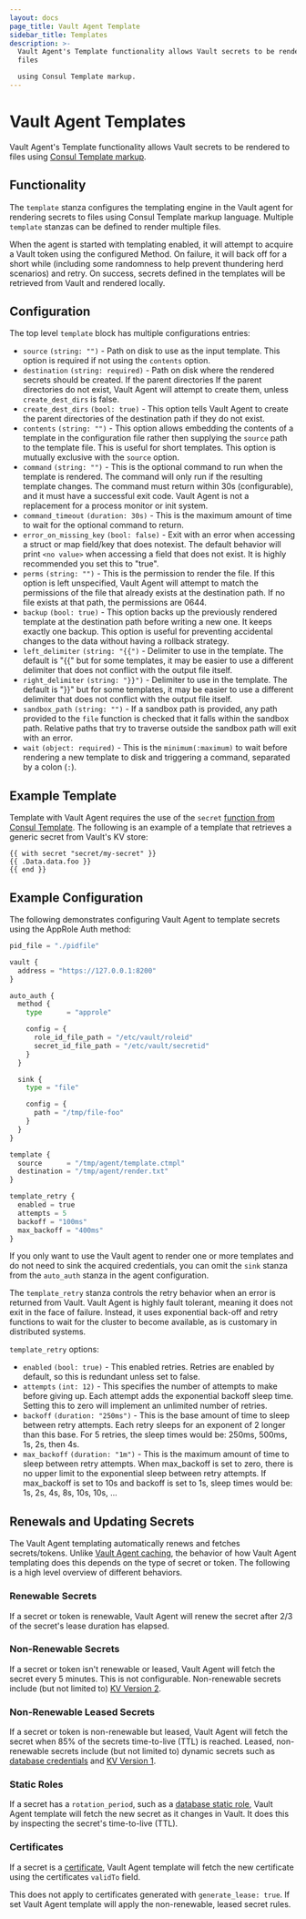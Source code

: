 ```yaml
---
layout: docs
page_title: Vault Agent Template
sidebar_title: Templates
description: >-
  Vault Agent's Template functionality allows Vault secrets to be rendered to
  files

  using Consul Template markup.
---
```


# Vault Agent Templates

Vault Agent's Template functionality allows Vault secrets to be rendered to files
using [Consul Template markup](https://github.com/hashicorp/consul-template/blob/master/docs/templating-language.md).

## Functionality

The `template` stanza configures the templating engine in the Vault agent for rendering
secrets to files using Consul Template markup language. Multiple `template` stanzas
can be defined to render multiple files.

When the agent is started with templating enabled, it will attempt to acquire a
Vault token using the configured Method. On failure, it will back off for a short
while (including some randomness to help prevent thundering herd scenarios) and
retry. On success, secrets defined in the templates will be retrieved from Vault and
rendered locally.

## Configuration

The top level `template` block has multiple configurations entries:

- `source` `(string: "")` - Path on disk to use as the input template. This
  option is required if not using the `contents` option.
- `destination` `(string: required)` - Path on disk where the rendered secrets should
  be created. If the parent directories If the parent directories do not exist, Vault
  Agent will attempt to create them, unless `create_dest_dirs` is false.
- `create_dest_dirs` `(bool: true)` - This option tells Vault Agent to create
  the parent directories of the destination path if they do not exist.
- `contents` `(string: "")` - This option allows embedding the contents of
  a template in the configuration file rather then supplying the `source` path to
  the template file. This is useful for short templates. This option is mutually
  exclusive with the `source` option.
- `command` `(string: "")` - This is the optional command to run when the
  template is rendered. The command will only run if the resulting template changes.
  The command must return within 30s (configurable), and it must have a successful
  exit code. Vault Agent is not a replacement for a process monitor or init system.
- `command_timeout` `(duration: 30s)` - This is the maximum amount of time to
  wait for the optional command to return.
- `error_on_missing_key` `(bool: false)` - Exit with an error when accessing
  a struct or map field/key that does notexist. The default behavior will print `<no value>`
  when accessing a field that does not exist. It is highly recommended you set this
  to "true".
- `perms` `(string: "")` - This is the permission to render the file. If
  this option is left unspecified, Vault Agent will attempt to match the permissions
  of the file that already exists at the destination path. If no file exists at that
  path, the permissions are 0644.
- `backup` `(bool: true)` - This option backs up the previously rendered template
  at the destination path before writing a new one. It keeps exactly one backup.
  This option is useful for preventing accidental changes to the data without having
  a rollback strategy.
- `left_delimiter` `(string: "{{")` - Delimiter to use in the template. The
  default is "{{" but for some templates, it may be easier to use a different
  delimiter that does not conflict with the output file itself.
- `right_delimiter` `(string: "}}")` - Delimiter to use in the template. The
  default is "}}" but for some templates, it may be easier to use a different
  delimiter that does not conflict with the output file itself.
- `sandbox_path` `(string: "")` - If a sandbox path is provided, any path
  provided to the `file` function is checked that it falls within the sandbox path.
  Relative paths that try to traverse outside the sandbox path will exit with an error.
- `wait` `(object: required)` - This is the `minimum(:maximum)` to wait before rendering
  a new template to disk and triggering a command, separated by a colon (`:`).

## Example Template

Template with Vault Agent requires the use of the `secret` [function from Consul
Template](https://github.com/hashicorp/consul-template/blob/master/docs/templating-language.md#secret).
The following is an example of a template that retrieves a generic secret from Vault's
KV store:

```
{{ with secret "secret/my-secret" }}
{{ .Data.data.foo }}
{{ end }}
```

## Example Configuration

The following demonstrates configuring Vault Agent to template secrets using the
AppRole Auth method:

```python
pid_file = "./pidfile"

vault {
  address = "https://127.0.0.1:8200"
}

auto_auth {
  method {
    type      = "approle"

    config = {
      role_id_file_path = "/etc/vault/roleid"
      secret_id_file_path = "/etc/vault/secretid"
    }
  }

  sink {
    type = "file"

    config = {
      path = "/tmp/file-foo"
    }
  }
}

template {
  source      = "/tmp/agent/template.ctmpl"
  destination = "/tmp/agent/render.txt"
}

template_retry {
  enabled = true
  attempts = 5
  backoff = "100ms"
  max_backoff = "400ms"
}
```

If you only want to use the Vault agent to render one or more templates and do
not need to sink the acquired credentials, you can omit the `sink` stanza from
the `auto_auth` stanza in the agent configuration.

The `template_retry` stanza controls the retry behavior when an error is returned
from Vault. Vault Agent is highly fault tolerant, meaning it does not exit in the
face of failure. Instead, it uses exponential back-off and retry functions
to wait for the cluster to become available, as is customary in distributed
systems.

`template_retry` options:
- `enabled` `(bool: true)` - This enabled retries. Retries are enabled by default,
so this is redundant unless set to false.
- `attempts` `(int: 12)` - This specifies the number of attempts to make before
giving up. Each attempt adds the exponential backoff sleep time. Setting this to
zero will implement an unlimited number of retries.
- `backoff` `(duration: "250ms")` - This is the base amount of time to sleep
between retry attempts. Each retry sleeps for an exponent of 2 longer than this
base. For 5 retries, the sleep times would be: 250ms, 500ms, 1s, 2s, then 4s.
- `max_backoff` `(duration: "1m")` - This is the maximum amount of time to sleep
between retry attempts. When max_backoff is set to zero, there is no upper limit to the
exponential sleep between retry attempts. If max_backoff is set to 10s and backoff is
set to 1s, sleep times would be: 1s, 2s, 4s, 8s, 10s, 10s, ...

## Renewals and Updating Secrets

The Vault Agent templating automatically renews and fetches secrets/tokens.
Unlike [Vault Agent caching](/vault/docs/agent/caching), the behavior of how Vault Agent
templating does this depends on the type of secret or token. The following is a
high level overview of different behaviors.

### Renewable Secrets

If a secret or token is renewable, Vault Agent will renew the secret after 2/3
of the secret's lease duration has elapsed.

### Non-Renewable Secrets

If a secret or token isn't renewable or leased, Vault Agent will fetch the secret every 5 minutes. This is not
configurable. Non-renewable secrets include (but not limited to) [KV Version 2](/vault/docs/secrets/kv/kv-v2).

### Non-Renewable Leased Secrets

If a secret or token is non-renewable but leased, Vault Agent will fetch the secret when 85% of the
secrets time-to-live (TTL) is reached. Leased, non-renewable secrets include (but not limited
to) dynamic secrets such as [database credentials](/vault/docs/secrets/databases) and [KV Version 1](/vault/docs/secrets/kv/kv-v1).

### Static Roles

If a secret has a `rotation_period`, such as a [database static role](/vault/docs/secrets/databases#static-roles),
Vault Agent template will fetch the new secret as it changes in Vault. It does
this by inspecting the secret's time-to-live (TTL).

### Certificates

If a secret is a [certificate](/vault/docs/secrets/pki), Vault Agent template will fetch the new certificate
using the certificates `validTo` field.

This does not apply to certificates generated with `generate_lease: true`. If set
Vault Agent template will apply the non-renewable, leased secret rules.
